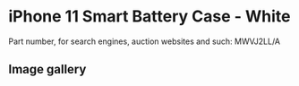 # iPhone 11 Smart Battery Case - White

Part number, for search engines, auction websites and such: MWVJ2LL/A

## Image gallery

<div style={{ width: "768px" }}>
  <GalleryComponent
    images={[
      {
        original: "/everysource/MWVJ2",
        thumbnail: "/everypreview/MWVJ2",
      },
      {
        original: "/everysource/MWVJ2_AV1",
        thumbnail: "/everypreview/MWVJ2_AV1",
      },
      {
        original: "/everysource/MWVJ2_AV2",
        thumbnail: "/everypreview/MWVJ2_AV2",
      },
      {
        original: "/everysource/MWVJ2_AV3",
        thumbnail: "/everypreview/MWVJ2_AV3",
      },
      {
        original: "/everysource/MWVJ2_AV4",
        thumbnail: "/everypreview/MWVJ2_AV4",
      },
      {
        original: "/everysource/MWVJ2_AV5",
        thumbnail: "/everypreview/MWVJ2_AV5",
      },
      {
        original: "/everysource/MWVJ2_AV6",
        thumbnail: "/everypreview/MWVJ2_AV6",
      },
      {
        original: "/everysource/MWVJ2_AV7",
        thumbnail: "/everypreview/MWVJ2_AV7",
      },
      {
        original: "/everysource/MWVJ2_AV8",
        thumbnail: "/everypreview/MWVJ2_AV8",
      }
    ]}
  />
</div>